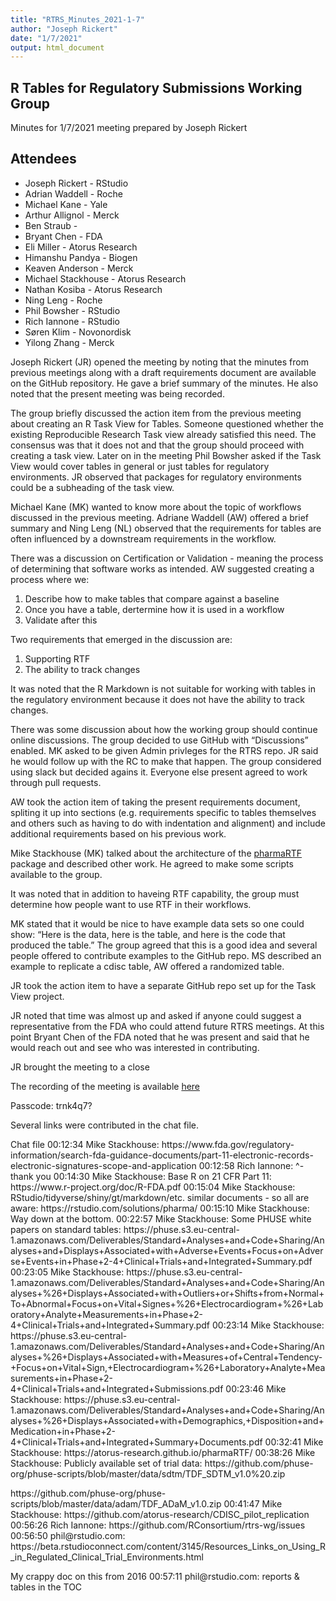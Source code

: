 ```yaml
---
title: "RTRS_Minutes_2021-1-7"
author: "Joseph Rickert"
date: "1/7/2021"
output: html_document
---
```

## R Tables for Regulatory Submissions Working Group

Minutes for 1/7/2021 meeting prepared by Joseph Rickert

## Attendees

* Joseph Rickert - RStudio
* Adrian Waddell - Roche
* Michael Kane - Yale
* Arthur Allignol - Merck
* Ben Straub - 
* Bryant Chen - FDA
* Eli Miller - Atorus Research
* Himanshu Pandya - Biogen
* Keaven Anderson - Merck
* Michael Stackhouse - Atorus Research
* Nathan Kosiba - Atorus Research
* Ning Leng - Roche
* Phil Bowsher - RStudio
* Rich Iannone - RStudio
* Søren Klim - Novonordisk
* Yilong Zhang - Merck


Joseph Rickert (JR) opened the meeting by noting that the minutes from previous meetings along with a draft requirements document are available on the GitHub repository. He gave a brief summary of the minutes. He also noted that the present meeting was being recorded.

The group briefly discussed the action item from the previous meeting about creating an R Task View for Tables. Someone questioned whether the existing Reproducible Research Task view already satisfied this need. The consensus was that it does not and that the group should proceed with creating a task view. Later on in the meeting Phil Bowsher asked if the Task View would cover tables in general or just tables for regulatory environments. JR observed that packages for regulatory environments could be a subheading of the task view.

Michael Kane (MK) wanted to know more about the topic of workflows discussed in the previous meeting. Adriane Waddell (AW) offered a brief summary and Ning Leng (NL) observed that the requirements for tables are often influenced by a downstream requirements in the workflow.

There was a discussion on Certification or Validation - meaning the process of determining that software works as intended. AW suggested creating a process where we:

1. Describe how to make tables that compare against a baseline
2. Once you have a table, dertermine how it is used in a workflow
3. Validate after this

Two requirements that emerged in the discussion are:

1. Supporting RTF
2. The ability to track changes 

It was noted that the R Markdown is not suitable for working with tables in the regulatory environment because it does not have the ability to track changes.

There was some discussion about how the working group should continue online discussions. The group decided to use GitHub with "Discussions" enabled. MK asked to be given Admin privleges for the RTRS repo. JR said he would follow up with the RC to make that happen. The group considered using slack but decided agains it. Everyone else present agreed to work through pull requests.

AW took the action item of taking the present requirements document, spliting it up into sections (e.g. requirements specific to tables themselves and others such as having to do with indentation and alignment) and include additional requirements based on his previous work.

Mike Stackhouse (MK) talked about the architecture of the [pharmaRTF](https://CRAN.R-project.org/package=pharmaRTF) package and described other work. He agreed to make some scripts available to the group.

It was noted that in addition to haveing RTF capability, the group must determine how people want to use RTF in their workflows.

MK stated that it would be nice to have example data sets so one could show: "Here is the data, here is the table, and here is the code that produced the table." The group agreed that this is a good idea and several people offered to contribute examples to the GitHub repo. MS described an example to replicate a cdisc table, AW offered a randomized table. 

JR took the action item to have a separate GitHub repo set up for the Task View project.

JR noted that time was almost up and asked if anyone could suggest a representative from the FDA who could attend future RTRS meetings. At this point Bryant Chen of the FDA noted that he was present and said that he would reach out and see who was interested in contributing.

JR brought the meeting to a close

The recording of the meeting is available [here](https://zoom.us/rec/share/6WIV8QbWkLNvP5A02FtQiRB58ByJLFmeb65cNkfYaVGyjFaaukG5yagAxXQ6G8pn.v3Kq5TBgseF6O78w)

Passcode: trnk4q7?

Several links were contributed in the chat file.

Chat file
00:12:34	Mike Stackhouse:	https://www.fda.gov/regulatory-information/search-fda-guidance-documents/part-11-electronic-records-electronic-signatures-scope-and-application
00:12:58	Rich Iannone:	^- thank you
00:14:30	Mike Stackhouse:	Base R on 21 CFR Part 11: https://www.r-project.org/doc/R-FDA.pdf
00:15:04	Mike Stackhouse:	RStudio/tidyverse/shiny/gt/markdown/etc. similar documents - so all are aware: https://rstudio.com/solutions/pharma/
00:15:10	Mike Stackhouse:	Way down at the bottom.
00:22:57	Mike Stackhouse:	Some PHUSE white papers on standard tables: 
https://phuse.s3.eu-central-1.amazonaws.com/Deliverables/Standard+Analyses+and+Code+Sharing/Analyses+and+Displays+Associated+with+Adverse+Events+Focus+on+Adverse+Events+in+Phase+2-4+Clinical+Trials+and+Integrated+Summary.pdf
00:23:05	Mike Stackhouse:	https://phuse.s3.eu-central-1.amazonaws.com/Deliverables/Standard+Analyses+and+Code+Sharing/Analyses+%26+Displays+Associated+with+Outliers+or+Shifts+from+Normal+To+Abnormal+Focus+on+Vital+Signes+%26+Electrocardiogram+%26+Laboratory+Analyte+Measurements+in+Phase+2-4+Clinical+Trials+and+Integrated+Summary.pdf
00:23:14	Mike Stackhouse:	https://phuse.s3.eu-central-1.amazonaws.com/Deliverables/Standard+Analyses+and+Code+Sharing/Analyses+%26+Displays+Associated+with+Measures+of+Central+Tendency-+Focus+on+Vital+Sign,+Electrocardiogram+%26+Laboratory+Analyte+Measurements+in+Phase+2-4+Clinical+Trials+and+Integrated+Submissions.pdf
00:23:46	Mike Stackhouse:	https://phuse.s3.eu-central-1.amazonaws.com/Deliverables/Standard+Analyses+and+Code+Sharing/Analyses+%26+Displays+Associated+with+Demographics,+Disposition+and+Medication+in+Phase+2-4+Clinical+Trials+and+Integrated+Summary+Documents.pdf
00:32:41	Mike Stackhouse:	https://atorus-research.github.io/pharmaRTF/
00:38:26	Mike Stackhouse:	Publicly available set of trial data: https://github.com/phuse-org/phuse-scripts/blob/master/data/sdtm/TDF_SDTM_v1.0%20.zip 

https://github.com/phuse-org/phuse-scripts/blob/master/data/adam/TDF_ADaM_v1.0.zip
00:41:47	Mike Stackhouse:	https://github.com/atorus-research/CDISC_pilot_replication
00:56:26	Rich Iannone:	https://github.com/RConsortium/rtrs-wg/issues
00:56:50	phil@rstudio.com:	https://beta.rstudioconnect.com/content/3145/Resources_Links_on_Using_R_in_Regulated_Clinical_Trial_Environments.html

My crappy doc on this from 2016
00:57:11	phil@rstudio.com:	reports & tables in the TOC

